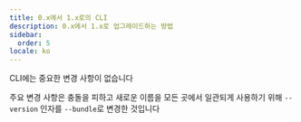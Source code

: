 ```yaml
---
title: 0.x에서 1.x로의 CLI
description: 0.x에서 1.x로 업그레이드하는 방법
sidebar:
  order: 5
locale: ko
---
```


CLI에는 중요한 변경 사항이 없습니다

주요 변경 사항은 충돌을 피하고 새로운 이름을 모든 곳에서 일관되게 사용하기 위해 `--version` 인자를 `--bundle`로 변경한 것입니다